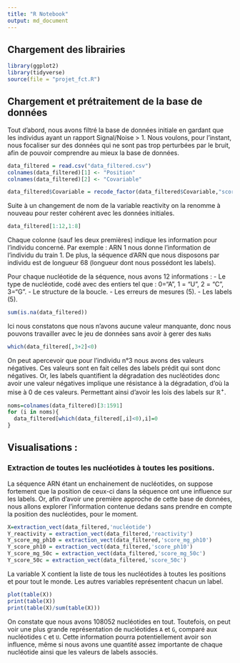 ```yaml
---
title: "R Notebook"
output: md_document
---
```


## Chargement des librairies
```r
library(ggplot2)
library(tidyverse)
source(file = "projet_fct.R")
```

## Chargement et prétraitement de la base de données

Tout d'abord, nous avons filtré la base de données initiale en gardant que les individus ayant un rapport Signal/Noise > 1. Nous voulons, pour l'instant, nous focaliser sur des données qui ne sont pas trop perturbées par le bruit, afin de pouvoir comprendre au mieux la base de données.

```r
data_filtered = read.csv("data_filtered.csv")
colnames(data_filtered)[1] <- "Position"
colnames(data_filtered)[2] <- "Covariable"

data_filtered$Covariable = recode_factor(data_filtered$Covariable,"score_structure_boucle"="reactivity")
```

Suite à un changement de nom de la variable reactivity on la renomme à nouveau pour rester cohérent avec les données initiales.

```r
data_filtered[1:12,1:8]
```

Chaque colonne (sauf les deux premières) indique les information pour l'individu concerné. Par exemple : ARN 1 nous donne l'information de l'individu du train 1.
De plus, la séquence d'ARN que nous disposons par individu est de longueur 68 (longueur dont nous possédont les labels).

Pour chaque nucléotide de la séquence, nous avons 12 informations :
- Le type de nucléotide, codé avec des entiers tel que : 0="A", 1 = "U", 2 = "C", 3="G".
- Le structure de la boucle.
- Les erreurs de mesures (5).
- Les labels (5).

```r
sum(is.na(data_filtered))
```
Ici nous constatons que nous n'avons aucune valeur manquante, donc nous pouvons travailler avec le jeu de données sans avoir à gerer des `NaNs`

```r
which(data_filtered[,3+2]<0)
```
On peut apercevoir que pour l'individu n°3 nous avons des valeurs négatives. Ces valeurs sont en fait celles des labels prédit qui sont donc négatives.
Or, les labels quantifient la dégradation des nucléotides donc avoir une valeur négatives implique une résistance à la dégradation, d'où la mise à 0 de ces valeurs. Permettant ainsi d'avoir les lois des labels sur $\mathbb{R}^+$.

```r
noms=colnames(data_filtered)[3:1591]
for (i in noms){
  data_filtered[which(data_filtered[,i]<0),i]=0
}
```

## Visualisations :

### Extraction de toutes les nucléotides à toutes les positions.


La séquence ARN étant un enchainement de nucléotides, on suppose fortement que la position de ceux-ci dans la séquence ont une influence sur les labels.
Or, afin d'avoir une première approche de cette base de données, nous allons explorer l'information contenue dedans sans prendre en compte la position des nucléotides, pour le moment.

```r
X=extraction_vect(data_filtered,'nucléotide')
Y_reactivity = extraction_vect(data_filtered,'reactivity')
Y_score_mg_ph10 = extraction_vect(data_filtered,'score_mg_ph10')
Y_score_ph10 = extraction_vect(data_filtered,'score_ph10')
Y_score_mg_50c = extraction_vect(data_filtered,'score_mg_50c')
Y_score_50c = extraction_vect(data_filtered,'score_50c')
```

La variable X contient la liste de tous les nucléotides à toutes les positions et pour tout le monde. Les autres variables représentent chacun un label.

```r
plot(table(X))
print(table(X))
print(table(X)/sum(table(X)))
```


On constate que nous avons $108052$ nucléotides en tout. Toutefois, on peut voir une plus grande représentation de nucléotides `A` et `G`, comparé aux nucléotides `C` et `U`.
Cette information pourra potentiellement avoir son influence, même si nous avons une quantité assez importante de chaque nucléotide ainsi que les valeurs de labels associés.



